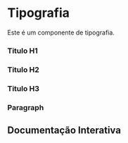 

<Meta of={Story} />

# Tipografia

Este é um componente de tipografia.

### Titulo H1
<Canvas of={Story.TextHeadingH1} layout="centered" />

### Titulo H2
<Canvas of={Story.TextHeadingH2} layout="centered" />

### Titulo H3
<Canvas of={Story.TextHeadingH3} layout="centered" />

### Paragraph
<Canvas of={Story.TexParagraph} layout="centered" />

## Documentação Interativa

<Primary />
<Controls />